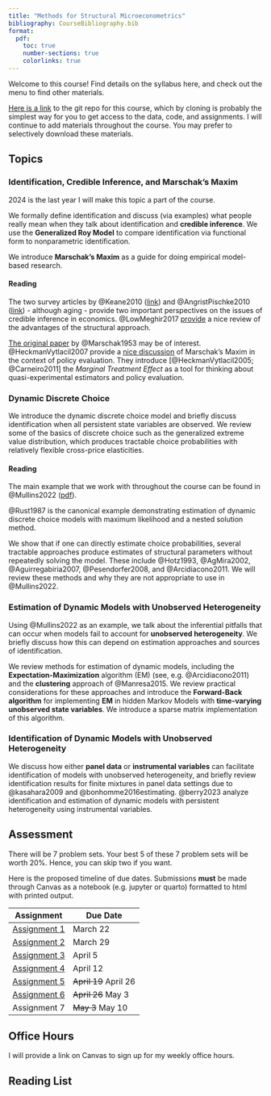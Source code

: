 ```yaml
---
title: "Methods for Structural Microeconometrics"
bibliography: CourseBibliography.bib
format:
  pdf:
    toc: true
    number-sections: true
    colorlinks: true
---
```


Welcome to this course! Find details on the syllabus here, and check out the menu to find other materials.

[Here is a link](https://github.com/josephmullins/structural-methods) to the git repo for this course, which by cloning is probably the simplest way for you to get access to the data, code, and assignments. I will continue to add materials throughout the course. You may prefer to selectively download these materials.

## Topics

### Identification, Credible Inference, and Marschak's Maxim

2024 is the last year I will make this topic a part of the course.

We formally define identification and discuss (via examples) what people really mean when they talk about identification and **credible inference**. We use the **Generalized Roy Model** to compare identification via functional form to nonparametric identification.

We introduce **Marschak's Maxim** as a guide for doing empirical model-based research.

#### Reading

The two survey articles by @Keane2010 ([link](/papers/KeaneJEP2010.pdf)) and @AngristPischke2010 ([link](/papers/TheCredibilityRevolutionInEmpiricalEconomics_AngristPischke_JEP_2010.pdf)) -  although aging - provide two important perspectives on the issues of credible inference in economics. @LowMeghir2017 [provide](/papers/TheUseOfStructuralModelsInEconometrics_LowMeghir_JEP_2017.pdf) a nice review of the advantages of the structural approach.

[The original paper](/papers/Marschak1953.pdf) by @Marschak1953 may be of interest. @HeckmanVytlacil2007 provide a [nice discussion](/papers/HeckmanVytlacilHandbook2007.pdf) of Marschak's Maxim in the context of policy evaluation. They introduce [@HeckmanVytlacil2005; @Carneiro2011] the *Marginal Treatment Effect* as a tool for thinking about quasi-experimental estimators and policy evaluation.

### Dynamic Discrete Choice

We introduce the dynamic discrete choice model and briefly discuss identification when all persistent state variables are observed. We review some of the basics of discrete choice such as the generalized extreme value distribution, which produces tractable choice probabilities with relatively flexible cross-price elasticities.

#### Reading

The main example that we work with throughout the course can be found in @Mullins2022 ([pdf](/papers/DesigningCashTransfers_Children_Draft.pdf])). 

@Rust1987 is the canonical example demonstrating estimation of dynamic discrete choice models with maximum likelihood and a nested solution method. 

We show that if one can directly estimate choice probabilities, several tractable approaches produce estimates of structural parameters without repeatedly solving the model. These include @Hotz1993, @AgMira2002, @Aguirregabiria2007, @Pesendorfer2008, and @Arcidiacono2011. We will review these methods and why they are not appropriate to use in @Mullins2022.

### Estimation of Dynamic Models with Unobserved Heterogeneity

Using @Mullins2022 as an example, we talk about the inferential pitfalls that can occur when models fail to account for **unobserved heterogeneity**. We briefly discuss how this can depend on estimation approaches and sources of identification.

We review methods for estimation of dynamic models, including the **Expectation-Maximization** algorithm (EM) (see, e.g. @Arcidiacono2011) and the **clustering** approach of @Manresa2015. We review practical considerations for these approaches and introduce the **Forward-Back algorithm** for implementing **EM** in hidden Markov Models with **time-varying unobserved state variables**. We introduce a sparse matrix implementation of this algorithm.


### Identification of Dynamic Models with Unobserved Heterogeneity

We discuss how either **panel data** or **instrumental variables** can facilitate identification of models with unobserved heterogeneity, and briefly review identification results for finite mixtures in panel data settings due to @kasahara2009 and @bonhomme2016estimating. @berry2023 analyze identification and estimation of dynamic models with persistent heterogeneity using instrumental variables.

## Assessment

There will be 7 problem sets. Your best 5 of these 7 problem sets will be worth 20%. Hence, you can skip two if you want. 

Here is the proposed timeline of due dates. Submissions **must** be made through Canvas as a notebook (e.g. jupyter or quarto) formatted to html with printed output. 

| Assignment | Due Date |
| ---------- | -------- |
| [Assignment 1](assignments/Assignment-1.qmd) | March 22 |
| [Assignment 2](assignments/Assignment-2.qmd) | March 29 | 
| [Assignment 3](assignments/Assignment-3.ipynb) | April 5 | 
| [Assignment 4](assignments/Assignment-4.qmd) | April 12 | 
| [Assignment 5](assignments/Assignment-5.qmd) | ~~April 19~~ April 26 | 
| [Assignment 6](assignments/Assignment-6.qmd) | ~~April 26~~ May 3 | 
| Assignment 7 | ~~May 3~~ May 10 | 

## Office Hours

I will provide a link on Canvas to sign up for my weekly office hours.

## Reading List

